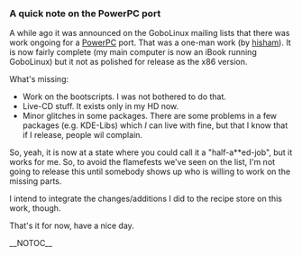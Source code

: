 === A quick note on the PowerPC port ===

A while ago it was announced on the GoboLinux mailing lists that there was work ongoing for a [[PowerPC]] port. That was a one-man work (by [[hisham]]). It is now fairly complete (my main computer is now an iBook running GoboLinux) but it not as polished for release as the x86 version.

What's missing:

* Work on the bootscripts. I was not bothered to do that.
* Live-CD stuff. It exists only in my HD now.
* Minor glitches in some packages. There are some problems in a few packages (e.g. KDE-Libs) which ''I'' can live with fine, but that I know that if I release, people wil complain.

So, yeah, it is now at a state where you could call it a "half-a**ed-job", but it works for me. So, to avoid the flamefests we've seen on the list, I'm not going to release this until somebody shows up who is willing to work on the missing parts.

I intend to integrate the changes/additions I did to the recipe store on this work, though.

That's it for now, have a nice day.

{{Platforms}}
__NOTOC__

